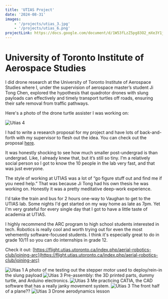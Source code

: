 ```yaml
---
title: 'UTIAS Project'
date: '2024-08-31'
images:
    - '/projects/utias_3.jpg'
    - '/projects/utias_6.png'
projectLink: https://docs.google.com/document/d/1W53fLzZ5pg83O2_mXe3Y1j-Qw88WaR1iHBluYPX5ghE/edit?usp=sharing
---
```


# University of Toronto Institute of Aerospace Studies

I did drone research at the University of Toronto Institute of Aerospace Studies where I, under the supervision of aerospace master’s student Ji Tong Chen, explored the hypothesis that quadrotor drones with slung payloads can effectively and timely transport turtles off roads, ensuring their safe removal from traffic pathways.

Here's a photo of the drone turtle assister I was working on:

![Utias 4](/projects/utias_4.jpg)

I had to write a research proposal for my project and have lots of back-and-forth with my supervisor to flesh out the idea. You can check out the proposal [here](https://docs.google.com/document/d/1W53fLzZ5pg83O2_mXe3Y1j-Qw88WaR1iHBluYPX5ghE/edit?usp=sharing).

It was honestly shocking to see how much smaller post-undergrad is than undergrad. Like, I already knew that, but it’s still so tiny. I’m a relatively social person so I got to know the 10 people in the lab very fast, and that was just everyone.

The style of working at UTIAS was a lot of “go figure stuff out and find me if you need help.” That was because Ji Tong had his own thesis he was working on. Honestly it was a pretty meditative deep-work experience.

I'd take the train and bus for 2 hours one-way to Vaughan to get to the UTIAS lab. Some nights I'd get started on my way home as late as 7pm. Yet I'm very grateful for every single day that I got to have a little taste of academia at UTIAS.

I highly recommend the ARC program to high school students interested in tech. Robotics is really cool and worth trying out for even the most vehemently software-focused students. I think it's especially great to do in grade 10/11 so you can do internships in grade 12.

Check it out:
[https://flight.utias.utoronto.ca/index.php/aerial-robotics-club/joining-arc](https://flight.utias.utoronto.ca/index.php/aerial-robotics-club/joining-arc)

![Utias 1](/projects/utias_1.jpg)
A photo of me testing out the stepper motor used to deploy/rein-in the slung payload
![Utias 3](/projects/utias_2.jpg)
Pre-assembly: the 3D printed parts, dummy turtle, and Arduino electronics.
![Utias 3](/projects/utias_5.png)
Me practicing CATIA, the CAD software that has a really janky movement system.
![Utias 3](/projects/utias_7.png)
The front half of a plane??
![Utias 3](/projects/utias_8.png)
Drone aerodynamics lesson
